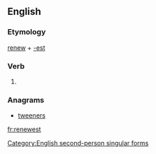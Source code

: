 ==English==

===Etymology===
[[renew]] + [[-est]]

===Verb===
{{en-verb form}}

# {{context|archaic|lang=en}} {{form of|Second-person singular simple present form|renew}}

===Anagrams===
* [[tweeners#English|tweeners]]

[[Category:English second-person singular forms]]

[[fr:renewest]]